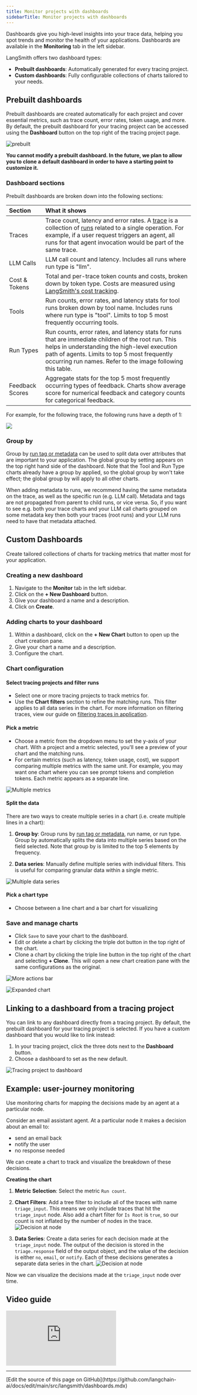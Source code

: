 ```yaml
---
title: Monitor projects with dashboards
sidebarTitle: Monitor projects with dashboards
---
```


Dashboards give you high-level insights into your trace data, helping you spot trends and monitor the health of your applications. Dashboards are available in the **Monitoring** tab in the left sidebar.

LangSmith offers two dashboard types:

- **Prebuilt dashboards**: Automatically generated for every tracing project.
- **Custom dashboards**: Fully configurable collections of charts tailored to your needs.

## Prebuilt dashboards

Prebuilt dashboards are created automatically for each project and cover essential metrics, such as trace count, error rates, token usage, and more. By default, the prebuilt dashboard for your tracing project can be accessed using the **Dashboard** button on the top right of the tracing project page.

![prebuilt](/langsmith/images/prebuilt.gif)

<Note>**You cannot modify a prebuilt dashboard. In the future, we plan to allow you to clone a default dashboard in order to have a starting point to customize it.**</Note>

### Dashboard sections

Prebuilt dashboards are broken down into the following sections:

| Section | What it shows |
| :------ | :------------ |
| Traces | Trace count, latency and error rates. A [trace](/langsmith/observability-concepts#traces) is a collection of [runs](/langsmith/observability-concepts#runs) related to a single operation. For example, if a user request triggers an agent, all runs for that agent invocation would be part of the same trace. |
| LLM Calls | LLM call count and latency. Includes all runs where run type is "llm". |
| Cost & Tokens | Total and per-trace token counts and costs, broken down by token type. Costs are measured using [LangSmith's cost tracking](/langsmith/log-llm-trace#manually-provide-token-counts). |
| Tools | Run counts, error rates, and latency stats for tool runs broken down by tool name. Includes runs where run type is "tool". Limits to top 5 most frequently occurring tools. |
| Run Types | Run counts, error rates, and latency stats for runs that are immediate children of the root run. This helps in understanding the high-level execution path of agents. Limits to top 5 most frequently occurring run names. Refer to the image following this table. |
| Feedback Scores | Aggregate stats for the top 5 most frequently occurring types of feedback. Charts show average score for numerical feedback and category counts for categorical feedback. |

For example, for the following trace, the following runs have a depth of 1:

![](/langsmith/images/run-depth-explained.png)

### Group by

Group by [run tag or metadata](/langsmith/add-metadata-tags) can be used to split data over attributes that are important to your application. The global group by setting appears on the top right hand side of the dashboard. Note that the Tool and Run Type charts already have a group by applied, so the global group by won't take effect; the global group by will apply to all other charts.

<Note>When adding metadata to runs, we recommend having the same metadata on the trace, as well as the specific run (e.g. LLM call). Metadata and tags are not propagated from parent to child runs, or vice versa. So, if you want to see e.g. both your trace charts and your LLM call charts grouped on some metadata key then both your traces (root runs) and your LLM runs need to have that metadata attached.</Note>

## Custom Dashboards

Create tailored collections of charts for tracking metrics that matter most for your application.

### Creating a new dashboard

1. Navigate to the **Monitor** tab in the left sidebar.
2. Click on the **+ New Dashboard** button.
3. Give your dashboard a name and a description.
4. Click on **Create**.

### Adding charts to your dashboard

1. Within a dashboard, click on the **+ New Chart** button to open up the chart creation pane.
2. Give your chart a name and a description.
3. Configure the chart.

### Chart configuration

#### Select tracing projects and filter runs

- Select one or more tracing projects to track metrics for.
- Use the **Chart filters** section to refine the matching runs. This filter applies to all data series in the chart. For more information on filtering traces, view our guide on [filtering traces in application](./filter-traces-in-application).

#### Pick a metric

- Choose a metric from the dropdown menu to set the y-axis of your chart. With a project and a metric selected, you'll see a preview of your chart and the matching runs.
- For certain metrics (such as latency, token usage, cost), we support comparing multiple metrics with the same unit. For example, you may want one chart where you can see prompt tokens and completion tokens. Each metric appears as a separate line.

![Multiple metrics](/langsmith/images/compare-metrics.png)

#### Split the data

There are two ways to create multiple series in a chart (i.e. create multiple lines in a chart):

1. **Group by**: Group runs by [run tag or metadata](/langsmith/add-metadata-tags), run name, or run type. Group by automatically splits the data into multiple series based on the field selected. Note that group by is limited to the top 5 elements by frequency.

2. **Data series**: Manually define multiple series with individual filters. This is useful for comparing granular data within a single metric.

![Multiple data series](/langsmith/images/multiple-data-series.png)

#### Pick a chart type

- Choose between a line chart and a bar chart for visualizing

### Save and manage charts

- Click `Save` to save your chart to the dashboard.
- Edit or delete a chart by clicking the triple dot button in the top right of the chart.
- Clone a chart by clicking the triple line button in the top right of the chart and selecting **+ Clone**. This will open a new chart creation pane with the same configurations as the original.

![More actions bar](/langsmith/images/more-actions-bar.png)

![Expanded chart](/langsmith/images/expanded-chart.png)

## Linking to a dashboard from a tracing project

You can link to any dashboard directly from a tracing project. By default, the prebuilt dashboard for your tracing project is selected. If you have a custom dashboard that you would like to link instead:

1. In your tracing project, click the three dots next to the **Dashboard** button.
2. Choose a dashboard to set as the new default.

![Tracing project to dashboard](/langsmith/images/tracing-project-to-dashboard.png)

## Example: user-journey monitoring

Use monitoring charts for mapping the decisions made by an agent at a particular node.

Consider an email assistant agent. At a particular node it makes a decision about an email to:

- send an email back
- notify the user
- no response needed

We can create a chart to track and visualize the breakdown of these decisions.

**Creating the chart**

1. **Metric Selection**: Select the metric `Run count`.
2. **Chart Filters**: Add a tree filter to include all of the traces with name `triage_input`. This means we only include traces that hit the `triage_input` node. Also add a chart filter for `Is Root` is `true`, so our count is not inflated by the number of nodes in the trace.
   ![Decision at node](/langsmith/images/chart-filters-for-node-decision.png)

3. **Data Series**: Create a data series for each decision made at the `triage_input` node. The output of the decision is stored in the `triage.response` field of the output object, and the value of the decision is either `no`, `email`, or `notify`. Each of these decisions generates a separate data series in the chart.
   ![Decision at node](/langsmith/images/decision-at-node.png)

Now we can visualize the decisions made at the `triage_input` node over time.

## Video guide
<iframe
  className="w-full aspect-video rounded-xl"
  src="https://www.youtube.com/embed/VxsIvf9NdxI?si=7ksp9qyw-i0lcwxg"
  title="YouTube video player"
  frameBorder="0"
  allow="accelerometer; autoplay; clipboard-write; encrypted-media; gyroscope; picture-in-picture"
  allowFullScreen
></iframe>

---

<Callout icon="pen-to-square" iconType="regular">
  [Edit the source of this page on GitHub](https://github.com/langchain-ai/docs/edit/main/src/langsmith/dashboards.mdx)
</Callout>

